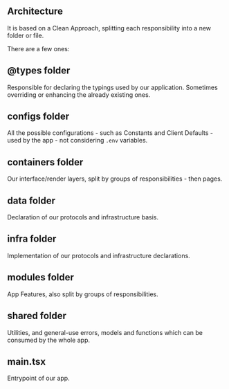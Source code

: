 
<Meta title="About this Project" />

## Architecture

It is based on a Clean Approach, splitting each responsibility into a new folder or file.

There are a few ones:

## @types folder

Responsible for declaring the typings used by our application. Sometimes overriding or enhancing the already existing ones.

## configs folder

All the possible configurations - such as Constants and Client Defaults - used by the app - not considering `.env` variables.

## containers folder

Our interface/render layers, split by groups of responsibilities - then pages.

## data folder

Declaration of our protocols and infrastructure basis.

## infra folder

Implementation of our protocols and infrastructure declarations.

## modules folder

App Features, also split by groups of responsibilities.

## shared folder

Utilities, and general-use errors, models and functions which can be consumed by the whole app.

## main.tsx

Entrypoint of our app.
